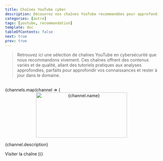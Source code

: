 ```yaml
---
title: Chaînes YouTube cyber
description: Découvrez nos chaînes YouTube recommandées pour approfondir vos connaissances en cybersécurité et hacking.
categories: [autre]
tags: [youtube, recommandation]
template: doc
tableOfContents: false
next: true
prev: true
---
```



> Retrouvez ici une sélection de chaînes YouTube en cybersécurité que nous recommandons vivement. Ces chaînes offrent des contenus variés et de qualité, allant des tutoriels pratiques aux analyses approfondies, parfaits pour approfondir vos connaissances et rester à jour dans le domaine.
 
 <br/>
<CardGrid>
  {channels.map(channel => (
    <Card key={channel.id} title={channel.name}>
      <div style="text-align: center;">
        <img
          src={channel.image}
          alt={channel.name}
          width="300"
          height="150"
        />
      </div>
      <p>{channel.description}</p>
      <LinkButton href={channel.link} variant="secondary" icon="external">
      Visiter la chaîne
      </LinkButton>
    </Card>
  ))}
</CardGrid>
